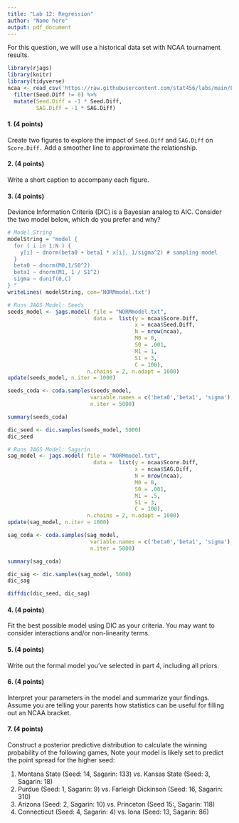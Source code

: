 ```yaml
---
title: "Lab 12: Regression"
author: "Name here"
output: pdf_document
---
```



For this question, we will use a historical data set with NCAA tournament results.

```r
library(rjags)
library(knitr)
library(tidyverse)
ncaa <- read_csv('https://raw.githubusercontent.com/stat456/labs/main/Lab12_data.csv') %>%
  filter(Seed.Diff != 0) %>%
  mutate(Seed.Diff = -1 * Seed.Diff,
         SAG.Diff = -1 * SAG.Diff)
```

#### 1. (4 points)

Create two figures to explore the impact of `Seed.Diff` and `SAG.Diff` on `Score.Diff.` Add a smoother line to approximate the relationship.


#### 2. (4 points)
Write a short caption to accompany each figure.


#### 3. (4 points)
Deviance Information Criteria (DIC) is a Bayesian analog to AIC. Consider the two model below, which do you prefer and why?

```r
# Model String
modelString = "model {
  for ( i in 1:N ) {
    y[i] ~ dnorm(beta0 + beta1 * x[i], 1/sigma^2) # sampling model
  }
  beta0 ~ dnorm(M0,1/S0^2)
  beta1 ~ dnorm(M1, 1 / S1^2)
  sigma ~ dunif(0,C)
} "
writeLines( modelString, con='NORMmodel.txt')
```

```r
# Runs JAGS Model: Seeds
seeds_model <- jags.model( file = "NORMmodel.txt", 
                           data =  list(y = ncaa$Score.Diff, 
                                        x = ncaa$Seed.Diff,
                                        N = nrow(ncaa), 
                                        M0 = 0, 
                                        S0 = .001,
                                        M1 = 1, 
                                        S1 = 3, 
                                        C = 100),
                         n.chains = 2, n.adapt = 1000)
update(seeds_model, n.iter = 1000)

seeds_coda <- coda.samples(seeds_model, 
                          variable.names = c('beta0','beta1', 'sigma'), 
                          n.iter = 5000)

summary(seeds_coda)

dic_seed <- dic.samples(seeds_model, 5000)
dic_seed
```

```r
# Runs JAGS Model: Sagarin
sag_model <- jags.model( file = "NORMmodel.txt", 
                           data =  list(y = ncaa$Score.Diff, 
                                        x = ncaa$SAG.Diff,
                                        N = nrow(ncaa), 
                                        M0 = 0, 
                                        S0 = .001,
                                        M1 = .5, 
                                        S1 = 3, 
                                        C = 100),
                         n.chains = 2, n.adapt = 1000)
update(sag_model, n.iter = 1000)

sag_coda <- coda.samples(sag_model, 
                          variable.names = c('beta0','beta1', 'sigma'), 
                          n.iter = 5000)

summary(sag_coda)

dic_sag <- dic.samples(sag_model, 5000)
dic_sag
```

```r
diffdic(dic_seed, dic_sag)
```


#### 4. (4 points)

Fit the best possible model using DIC as your criteria. You may want to consider interactions and/or non-linearity terms.


#### 5. (4 points)

Write out the formal model you've selected in part 4, including all priors.


#### 6. (4 points)

Interpret your parameters in the model and summarize your findings. Assume you are telling your parents how statistics can be useful for filling out an NCAA bracket.


#### 7. (4 points)

Construct a posterior predictive distribution to calculate the winning probability of the following games, Note your model is likely set to predict the point spread for the higher seed:

1. Montana State (Seed: 14, Sagarin: 133) vs. Kansas State (Seed: 3, Sagarin: 18)
2. Purdue (Seed: 1, Sagarin: 9) vs. Farleigh Dickinson (Seed: 16, Sagarin: 310)
3. Arizona (Seed: 2, Sagarin: 10) vs. Princeton (Seed 15:, Sagarin: 118)
4. Connecticut (Seed: 4, Sagarin: 4) vs. Iona (Seed: 13, Sagarin: 86)


